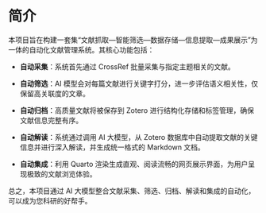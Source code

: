 # 简介

本项目旨在构建一套集“文献抓取—智能筛选—数据存储—信息提取—成果展示”为一体的自动化文献管理系统。其核心功能包括：

-   **自动采集**：系统首先通过 CrossRef 批量采集与指定主题相关的文献。

-   **自动筛选**：AI 模型会对每篇文献进行关键字打分，进一步评估语义相关性，仅保留高关联度的文章。

-   **自动归档**：高质量文献将被保存到 Zotero 进行结构化存储和标签管理，确保文献信息完整有序。

-   **自动解读**：系统通过调用 AI 大模型，从 Zotero 数据库中自动提取文献的关键信息并进行深入解读，并生成统一格式的 Markdown 文档。

-   **自动集成**：利用 Quarto 渲染生成直观、阅读流畅的网页展示界面，为用户呈现极致的文献浏览体验。

总之，本项目通过 AI 大模型整合文献采集、筛选、归档、解读和集成的自动化，可以成为您科研的好帮手。
